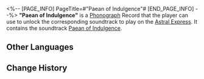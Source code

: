 <%-- [PAGE_INFO]
PageTitle=#"Paean of Indulgence"#
[END_PAGE_INFO] --%>
{{Item Infobox
|id          = 210225
|image       = Item Paean of Indulgence.png
|type        = Disk
|invCategory = Valuables
|rarity      = 3
|effect      = 
|description = A record that can be played on the Express' phonograph. It might be a chance acquisition or a gift from someone else. All sorts of memories surge up when the music plays &mdash; the smiles, encounters, touches, and the excitement of battle. Maybe that is why people still collect records even as society rapidly advances.<br />The current record contains the track, "Paean of Indulgence."
}}
{{Description|''When the clouds stir and melodies arise, poetry weaves, enchanted by the pen's guise.''}}
'''"Paean of Indulgence"''' is a [[Phonograph]] Record that the player can use to unlock the corresponding soundtrack to play on the [[Astral Express]]. It contains the soundtrack [[Paean of Indulgence]].

==Other Languages==
{{Other Languages
|en   = "Paean of Indulgence"
|zhs  = 《载歌须纵酒》
|zht  = 〈載歌須縱酒〉
|ja   = 『歌には酒を』
|ko   = ≪술에 담긴 노래≫
|es   = Himno de la indulgencia
|fr   = «&nbsp;Paean of Indulgence&nbsp;»
|ru   = Paean of Indulgence
|th   = Paean of Indulgence
|vi   = "Khúc Ca Hòa Men Rượu"
|de   = Loblied auf den Genuss
|id   = "Paean of Indulgence"
|pt   = "Paean of Indulgence"
}}

==Change History==
{{Change History|1.3}}